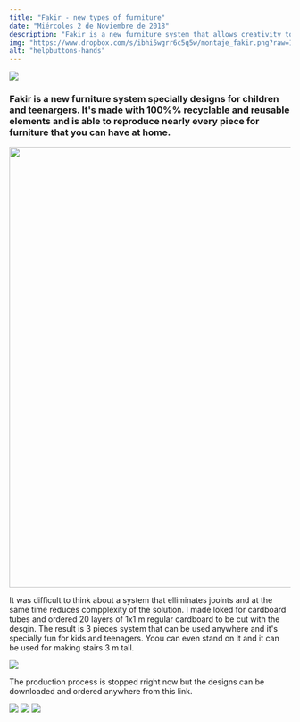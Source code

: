 ```yaml
---
title: "Fakir - new types of furniture"
date: "Miércoles 2 de Noviembre de 2018"
description: "Fakir is a new furniture system that allows creativity to grow freely"
img: "https://www.dropbox.com/s/ibhi5wgrr6c5q5w/montaje_fakir.png?raw=1"
alt: "helpbuttons-hands"
---
```

<img src="https://www.dropbox.com/s/a8bhv5wgh3yqa7j/fakir_how_to.png?raw=1" />

<h3>Fakir is a new furniture system specially designs for children and teenargers. It's made with 100%% recyclable and reusable elements and is able to reproduce nearly every piece for furniture that you can have at home.</h3>
<img class="aligncenter wp-image-358 size-full" src="https://www.dropbox.com/s/fndsbtx2pcv6uy8/fakir_shelf2.png?raw=1" width="1400" height="788" />

It was difficult to think about a system that elliminates jooints and at the same time reduces compplexity of the solution. I made loked for cardboard tubes and ordered 20 layers of 1x1 m regular cardboard to be cut with the desgin.
The result is 3 pieces system that can be used anywhere and it's specially fun for kids and teenagers. Yoou can even stand on it and it can be used for making stairs 3 m tall.

<img src="https://www.dropbox.com/s/ibhi5wgrr6c5q5w/montaje_fakir.png?raw=1"/>

The production process is stopped rright now but the designs can be downloaded and ordered anywhere from this link.

<img src="https://www.dropbox.com/s/fndsbtx2pcv6uy8/fakir_shelf2.png?raw=1" />
<img src="https://www.dropbox.com/s/roj7h5f8nn00cp9/all_fakir.png?raw=1" />
<img src="https://www.dropbox.com/s/iqsc4kb4q52ulbo/P1010355.jpg?raw=1" />
